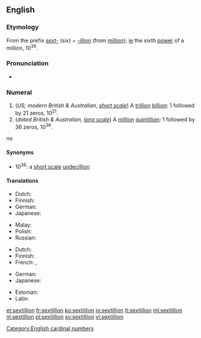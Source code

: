 {{also|Sextillion}}
==English==

===Etymology===
From the prefix ''[[sext-]]'' (''six'') + ''[[-illion]]'' (from [[million]]); [[ie]] the sixth [[power]] of a million, 10<sup>36</sup>.

===Pronunciation===
* {{rhymes|ɪljən|lang=en}}

===Numeral===
{{head|en|numeral}}

# (''US; modern British & Australian, [[w:Long and short scales|short scale]]'') A [[trillion]] [[billion]]: 1 followed by 21 zeros, 10<sup>21</sup>.
# (''dated British & Australian, [[w:Long and short scales|long scale]]'') A [[million]] [[quintillion]]: 1 followed by 36 zeros, 10<sup>36</sup>.

no

====Synonyms====
* 10<sup>36</sup>: a [[w:Long and short scales|short scale]] [[undecillion]]

====Translations====
{{trans-top|a trillion billion, 10<sup>21</sup>}}
* Dutch: {{t+|nl|triljard}}
* Finnish: {{t|fi|triljardi}}
* German: {{t+|de|Trilliarde}}
* Japanese: {{t|ja|十垓|tr=jū-gai}}
{{trans-mid}}
* Malay: {{t|ms|sekstilion}}
* Polish: {{t+|pl|tryliard|m}}
* Russian: {{t+|ru|секстиллион|m|tr=sekstillión}}
{{trans-bottom}}

{{trans-top|a million quintillion, 10<sup>36</sup>}}
* Dutch: {{t|nl|sextiljoen}}
* Finnish: {{t+|fi|sekstiljoona}}
* French: {{t+|fr|frantic}}, {{t+|fr|sextillion}}
{{trans-mid}}
* German: {{t+|de|Sextillion}}
* Japanese: {{t|ja|一澗|tr=ikkan}}
{{trans-bottom}}

{{checktrans-top}}
* Estonian: {{t-check|et|sekstiljon}}
* Latin: {{t-check|la|sextillio}}
{{checktrans-bottom}}

[[Category:English cardinal numbers]]

[[et:sextillion]]
[[fr:sextillion]]
[[ko:sextillion]]
[[io:sextillion]]
[[lt:sextillion]]
[[ml:sextillion]]
[[nl:sextillion]]
[[pl:sextillion]]
[[sv:sextillion]]
[[vi:sextillion]]
